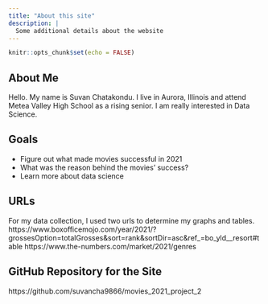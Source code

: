 ```yaml
---
title: "About this site"
description: |
  Some additional details about the website
---
```


```r
knitr::opts_chunk$set(echo = FALSE)
```

## About Me

Hello. My name is Suvan Chatakondu. I live in Aurora, Illinois and attend Metea Valley High School as a rising senior. I am really interested in Data Science.

## Goals

- Figure out what made movies successful in 2021
- What was the reason behind the movies' success?
- Learn more about data science

## URLs
For my data collection, I used two urls to determine my graphs and tables.
https://www.boxofficemojo.com/year/2021/?grossesOption=totalGrosses&sort=rank&sortDir=asc&ref_=bo_yld__resort#table
https://www.the-numbers.com/market/2021/genres

## GitHub Repository for the Site
https://github.com/suvancha9866/movies_2021_project_2